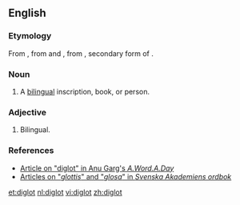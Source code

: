 ==English==

===Etymology===

From {{etyl|grc}} {{term|δίγλωττις|tr=diglōttis||two-tongued}}, from {{term|di-||two}} and {{term|γλωττίς}}, from {{term|γλῶττα|tr=glōtta}}, secondary form of {{term|tr=glōtta|γλῶσσα||tongue, language}}.

===Noun===
{{en-noun}}

# A [[bilingual]] inscription, book, or person.

===Adjective===
{{en-adj|-}}

# Bilingual.

===References===
*[http://wordsmith.org/words/diglot.html Article on "diglot" in Anu Garg's ''A.Word.A.Day'']
*[http://g3.spraakdata.gu.se/saob/ Articles on "''glottis''" and "''glosa''" in ''Svenska Akademiens ordbok'']

[[et:diglot]]
[[nl:diglot]]
[[vi:diglot]]
[[zh:diglot]]